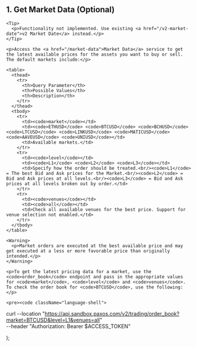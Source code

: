   <div>
    <h2>1. Get Market Data (Optional)</h2>

    <Tip>
      <p>Functionality not implemented. Use existing <a href="/v2-market-date">v2 Market Date</a> instead.</p>
    </Tip>

    <p>Access the <a href="/market-data">Market Data</a> service to get the latest available prices for the assets you want to buy or sell.
    The default markets include:</p>

    <table>
      <thead>
        <tr>
          <th>Query Parameter</th>
          <th>Possible Values</th>
          <th>Description</th>
        </tr>
      </thead>
      <tbody>
        <tr>
          <td><code>market</code></td>
          <td><code>ETHUSD</code> <code>BTCUSD</code> <code>BCHUSD</code> <code>LTCUSD</code> <code>LINKUSD</code> <code>MATICUSD</code> <code>AAVEUSD</code> <code>UNIUSD</code></td>
          <td>Available markets.</td>
        </tr>
        <tr>
          <td><code>level</code></td>
          <td><code>L1</code> <code>L2</code> <code>L3</code></td>
          <td>Specify how the order should be treated.<br/><code>L1</code> = The best Bid and Ask prices for the Market.<br/><code>L2</code> = Bid and Ask prices at all levels.<br/><code>L3</code> = Bid and Ask prices at all levels broken out by order.</td>
        </tr>
        <tr>
          <td><code>venues</code></td>
          <td><code>all</code></td>
          <td>Check all available venues for the best price. Support for venue selection not enabled.</td>
        </tr>
      </tbody>
    </table>

    <Warning>
      <p>Market orders are executed at the best available price and may get executed at a less or more favorable price than originally intended.</p>
    </Warning>

    <p>To get the latest pricing data for a market, use the <code>order_book</code> endpoint and pass in the appropriate values for <code>market</code>, <code>level</code> and <code>venues</code>. To check the order book for <code>BTCUSD</code>, use the following:</p>

    <pre><code className="language-shell">
curl --location "https://api.sandbox.paxos.com/v2/trading/order_book?market=BTCUSD&level=L1&venues=all" \
--header "Authorization: Bearer $ACCESS_TOKEN"
    </code></pre>
  </div>
);
